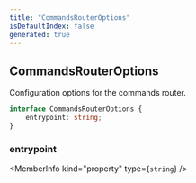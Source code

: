 ```yaml
---
title: "CommandsRouterOptions"
isDefaultIndex: false
generated: true
---
```



<!-- This file was generated from the CommandKit source. Do not modify. Instead, re-run the "docgen" script -->


## CommandsRouterOptions

<GenerationInfo sourceFile="packages/commandkit/src/app/router/CommandsRouter.ts" sourceLine="43" packageName="commandkit" />

Configuration options for the commands router.

```ts title="Signature"
interface CommandsRouterOptions {
    entrypoint: string;
}
```

<div className="members-wrapper">

### entrypoint

<MemberInfo kind="property" type={`string`}   />




</div>
